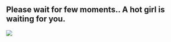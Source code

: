 ## Please wait for few moments.. A hot girl is waiting for you.

![](https://raw.githubusercontent.com/salam0024/gatsby-starter-portfolio-cara/master/src/%40lekoarts/gatsby-theme-cara/sections/01.jpg)

